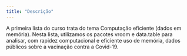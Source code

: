 ```yaml
---
title: "Descrição"
---
```


A primeira lista do curso trata do tema Computação eficiente (dados em memória). Nesta lista, utilizamos os pacotes vroom e data.table para analisar, com rapidez computacional e eficiente uso de memória, dados públicos sobre a vacinação contra a Covid-19.